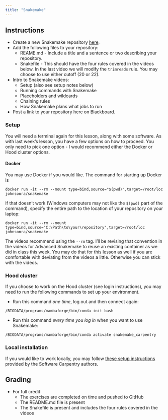 ```yaml
---
title: "Snakemake"
---
```


<!--
# insert into Blackboard assignment with:
<iframe width="450" height="500" src="https://bifx552-24.github.io/CourseInfo/standalone/hw/H08Snakemake.html" title="Snakemake (Async)"></iframe>

Due Date: Oct 29 @ end of day
Points: 10
Display after: Oct 22 @ 5 PM
-->


## Instructions

* Create a new Snakemake repository [here](https://classroom.github.com/a/QLWI7iVf).
* Add the following files to your repository:
  * REAME.md - Include a title and a sentence or two describing your repository.
  * Snakefile - This should have the four rules covered in the videos below. In the last video we will modify the `trimreads` rule. You may choose to use either cutoff (20 or 22).
* Intro to Snakemake videos:
  * Setup (also see setup notes below)
  * Running commands with Snakemake
  * Placeholders and wildcards
  * Chaining rules
  * How Snakemake plans what jobs to run
* Post a link to your repository here on Blackboard.

### Setup

You will need a terminal again for this lesson, along with some software. As with last week's lesson, you have a few options on how to proceed. You only need to pick one option - I would recommend either the Docker or Hood cluster options.

#### Docker

You may use Docker if you would like. The command for starting up Docker is

```
docker run -it --rm --mount type=bind,source="$(pwd)",target=/root/loc johnsonra/snakemake
```

If that doesn't work (Windows computers may not like the `$(pwd)` part of the command), specify the entire path to the location of your repository on your laptop:

```
docker run -it --rm --mount type=bind,source="C:\Path\to\your\repository",target=/root/loc johnsonra/snakemake
```

The videos recommend using the `--rm` tag. I'll be revising that convention in the videos for Advanced Snakemake to reuse an existing container as we did in class this week. You may do that for this lesson as well if you are comfortable with deviating from the videos a little. Otherwise you can stick with the videos.

### Hood cluster

If you choose to work on the Hood cluster (see login instructions), you may need to run the following commands to set up your environment.

* Run this command *one time*, log out and then connect again:

```
/BIODATA/programs/mambaforge/bin/conda init bash
```

* Run this command *every time you log in* when you want to use Snakemake:

```
/BIODATA/programs/mambaforge/bin/conda activate snakemake_carpentry
```

### Local installation

If you would like to work locally, you may follow [these setup instructions](https://carpentries-incubator.github.io/snakemake-novice-bioinformatics/setup.html) provided by the Software Carpentry authors.

## Grading

* For full credit
  * The exercises are completed on time and pushed to GitHub
  * The README.md file is present
  * The Snakefile is present and includes the four rules covered in the videos
